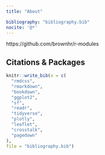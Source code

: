 ```yaml
---
title: "About"

bibliography: "bibliography.bib"
nocite: '@*'
---
```


https://github.com/brownhr/r-modules

## Citations & Packages

```r

knitr::write_bib(x = c(
  "rmdcss",
  "rmarkdown",
  "bookdown",
  "ggplot2",
  "sf",
  "readr",
  "tidyverse",
  "plotly",
  "leaflet",
  "crosstalk",
  "pagedown"
),
file = "bibliography.bib")

```


<font size="-2">

<div id="refs"></div>

</font>